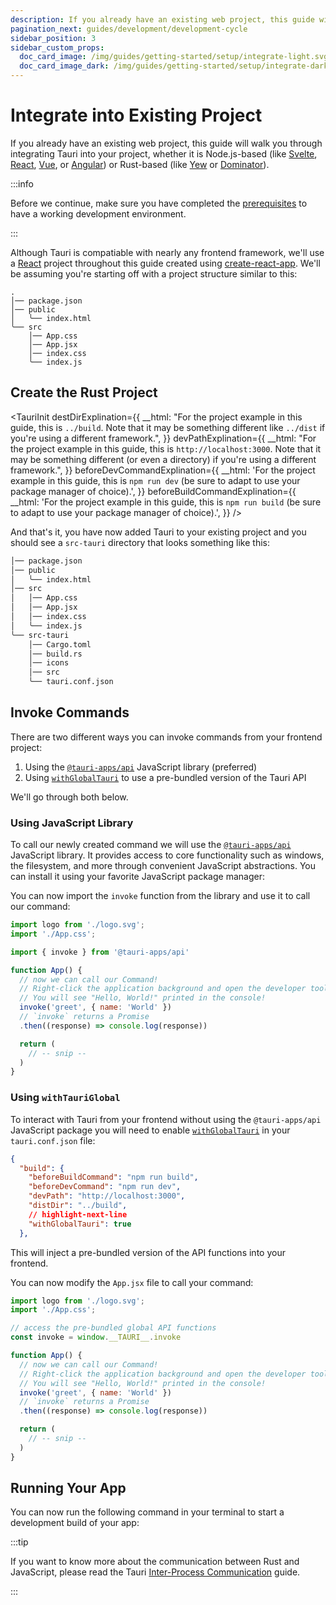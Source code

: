 ```yaml
---
description: If you already have an existing web project, this guide will walk you through integrating Tauri into your project
pagination_next: guides/development/development-cycle
sidebar_position: 3
sidebar_custom_props:
  doc_card_image: /img/guides/getting-started/setup/integrate-light.svg
  doc_card_image_dark: /img/guides/getting-started/setup/integrate-dark.svg
---
```



# Integrate into Existing Project

If you already have an existing web project, this guide will walk you through integrating Tauri into your project, whether it is Node.js-based (like [Svelte], [React], [Vue], or [Angular]) or Rust-based (like [Yew] or [Dominator]).

:::info

Before we continue, make sure you have completed the [prerequisites] to have a working development environment.

:::

Although Tauri is compatiable with nearly any frontend framework, we'll use a [React] project throughout this guide created using [create-react-app]. We'll be assuming you're starting off with a project structure similar to this:

```
.
│── package.json
│── public
│   ╰── index.html
╰── src
    │── App.css
    │── App.jsx
    │── index.css
    ╰── index.js
```

## Create the Rust Project

<TauriInit
  destDirExplination={{
    __html:
      "For the project example in this guide, this is <code>../build</code>. Note that it may be something different like <code>../dist</code> if you're using a different framework.",
  }}
  devPathExplination={{
    __html:
      "For the project example in this guide, this is <code>http://localhost:3000</code>. Note that it may be something different (or even a directory) if you're using a different framework.",
  }}
  beforeDevCommandExplination={{
    __html:
      'For the project example in this guide, this is <code>npm run dev</code> (be sure to adapt to use your package manager of choice).',
  }}
  beforeBuildCommandExplination={{
    __html:
      'For the project example in this guide, this is <code>npm run build</code> (be sure to adapt to use your package manager of choice).',
  }}
/>

And that's it, you have now added Tauri to your existing project and you should see a `src-tauri` directory that looks something like this:

```diff {9-14}
│── package.json
│── public
│   ╰── index.html
│── src
│   │── App.css
│   │── App.jsx
│   │── index.css
│   ╰── index.js
╰── src-tauri
    │── Cargo.toml
    │── build.rs
    │── icons
    │── src
    ╰── tauri.conf.json
```

## Invoke Commands

<Commands />

There are two different ways you can invoke commands from your frontend project:

1. Using the [`@tauri-apps/api`] JavaScript library (preferred)
2. Using [`withGlobalTauri`] to use a pre-bundled version of the Tauri API

We'll go through both below.

### Using JavaScript Library

To call our newly created command we will use the [`@tauri-apps/api`] JavaScript library. It provides access to core functionality such as windows, the filesystem, and more through convenient JavaScript abstractions. You can install it using your favorite JavaScript package manager:

<InstallTauriApi />

You can now import the `invoke` function from the library and use it to call our command:

```jsx title=src/App.jsx {4,7-12}
import logo from './logo.svg';
import './App.css';

import { invoke } from '@tauri-apps/api'

function App() {
  // now we can call our Command!
  // Right-click the application background and open the developer tools.
  // You will see "Hello, World!" printed in the console!
  invoke('greet', { name: 'World' })
  // `invoke` returns a Promise
  .then((response) => console.log(response))

  return (
    // -- snip --
  )
}
```

### Using `withTauriGlobal`

To interact with Tauri from your frontend without using the `@tauri-apps/api` JavaScript package you will need to enable [`withGlobalTauri`] in your `tauri.conf.json` file:

```json title=tauri.conf.json
{
  "build": {
    "beforeBuildCommand": "npm run build",
    "beforeDevCommand": "npm run dev",
    "devPath": "http://localhost:3000",
    "distDir": "../build",
    // highlight-next-line
    "withGlobalTauri": true
  },
```

This will inject a pre-bundled version of the API functions into your frontend.

You can now modify the `App.jsx` file to call your command:

```jsx title=src/App.js {4,7-12}
import logo from './logo.svg';
import './App.css';

// access the pre-bundled global API functions
const invoke = window.__TAURI__.invoke

function App() {
  // now we can call our Command!
  // Right-click the application background and open the developer tools.
  // You will see "Hello, World!" printed in the console!
  invoke('greet', { name: 'World' })
  // `invoke` returns a Promise
  .then((response) => console.log(response))

  return (
    // -- snip --
  )
}
```

## Running Your App

You can now run the following command in your terminal to start a development build of your app:

<Command name="dev" />

:::tip

If you want to know more about the communication between Rust and JavaScript, please read the Tauri [Inter-Process Communication][inter-process-communication] guide.

:::

[prerequisites]: ../prerequisites.md
[create-react-app]: https://reactjs.org/docs/create-a-new-react-app.html#create-react-app
[svelte]: https://svelte.dev
[react]: https://svelte.dev
[vue]: https://vuejs.org
[angular]: https://angluar.io
[yew]: https://yew.rs
[dominator]: https://github.com/Pauan/rust-dominator
[yarn]: https://yarnpkg.com
[cargo]: https://doc.rust-lang.org/cargo/
[apis]: ../../../api/js/modules/app.md
[inter-process-communication]: ../../../references/architecture/inter-process-communication/readme.md
[`withglobaltauri`]: ../../../api/config.md#buildconfig.withglobaltauri
[invoke commands]: ./html-css-js.mdx#invoke-commands
[`@tauri-apps/api`]: ../../../api/js/
